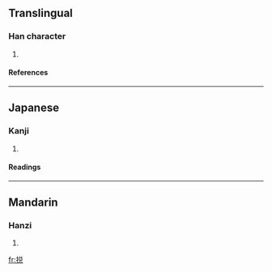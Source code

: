 {{see|挩}}

==Translingual==
===Han character===
{{Han char|rn=64|rad=手|as=07|sn=10|four=|canj=手金口山 (QCRU), X手金口山 (XQCRU)}}
# {{defn|Han|sort=手07}}
====References====
{{Han ref|kx=0434.241|hdz=31887.070|uh=635D|ud=25437}}
----
==Japanese==
===Kanji===
{{ja-kanji|grade=|rs=手07}}
# {{defn|Japanese}} 
====Readings====
{{ja-readings|on=[[たつ]] (tatsu), [[たち]] (tachi), [[せい]] (sei), [[えい]] (ei)|kun=[[とく]] (toku)}}
----
==Mandarin==
===Hanzi===
{{cmn-hanzi|tra=挩|pin=[[tuō]] (tuo1)|wg=t'o<sup>1</sup>}}
# {{defn|Mandarin}}

[[fr:捝]]